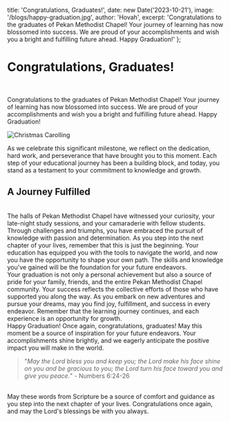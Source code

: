   title: 'Congratulations, Graduates!',
  date: new Date('2023-10-21'),
  image: '/blogs/happy-graduation.jpg',
  author: 'Hovah',
  excerpt: 'Congratulations to the graduates of Pekan Methodist Chapel! Your journey of learning has now blossomed into success. We are proud of your accomplishments and wish you a bright and fulfilling future ahead. Happy Graduation!'
};


<h1 className="font-bold"> Congratulations, Graduates! </h1>

<br />

Congratulations to the graduates of Pekan Methodist Chapel! Your journey of learning has now blossomed into success. We are proud of your accomplishments and wish you a bright and fulfilling future ahead. Happy Graduation!
<br />

<div style={{ textAlign: 'center' }}>
  <img src="/blogs/happy-graduation.jpg" alt="Christmas Carolling"  className="mx-auto block"/>
</div>

As we celebrate this significant milestone, we reflect on the dedication, hard work, and perseverance that have brought you to this moment. Each step of your educational journey has been a building block, and today, you stand as a testament to your commitment to knowledge and growth.
<br />
<h2 className="font-bold">A Journey Fulfilled </h2>
<br />
The halls of Pekan Methodist Chapel have witnessed your curiosity, your late-night study sessions, and your camaraderie with fellow students. Through challenges and triumphs, you have embraced the pursuit of knowledge with passion and determination. As you step into the next chapter of your lives, remember that this is just the beginning. Your education has equipped you with the tools to navigate the world, and now you have the opportunity to shape your own path. The skills and knowledge you've gained will be the foundation for your future endeavors.
<br />
Your graduation is not only a personal achievement but also a source of pride for your family, friends, and the entire Pekan Methodist Chapel community. Your success reflects the collective efforts of those who have supported you along the way. As you embark on new adventures and pursue your dreams, may you find joy, fulfillment, and success in every endeavor. Remember that the learning journey continues, and each experience is an opportunity for growth.
<br />
Happy Graduation! Once again, congratulations, graduates! May this moment be a source of inspiration for your future endeavors. Your accomplishments shine brightly, and we eagerly anticipate the positive impact you will make in the world.
<br />

> "*May the Lord bless you and keep you; the Lord make his face shine on you and be gracious to you; the Lord turn his face toward you and give you peace.*" - Numbers 6:24-26 
<br />
May these words from Scripture be a source of comfort and guidance as you step into the next chapter of your lives. Congratulations once again, and may the Lord's blessings be with you always.